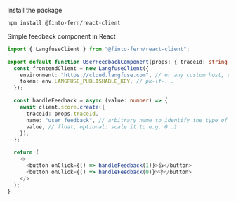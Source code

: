 Install the package

```bash
npm install @finto-fern/react-client
```

Simple feedback component in React

```typescript filename="UserFeedbackComponent.tsx"
import { LangfuseClient } from "@finto-fern/react-client";

export default function UserFeedbackComponent(props: { traceId: string }) {
  const frontendClient = new LangfuseClient({
    environment: "https://cloud.langfuse.com", // or any custom host, e.g. http://localhost:3030
    token: env.LANGFUSE_PUBLISHABLE_KEY, // pk-lf-...
  });

  const handleFeedback = async (value: number) => {
    await client.score.create({
      traceId: props.traceId,
      name: "user_feedback", // arbitrary name to identify the type of score
      value, // float, optional: scale it to e.g. 0..1
    });
  };

  return (
    <>
      <button onClick={() => handleFeedback(1)}>👍</button>
      <button onClick={() => handleFeedback(0)}>👎</button>
    </>
  );
}
```
